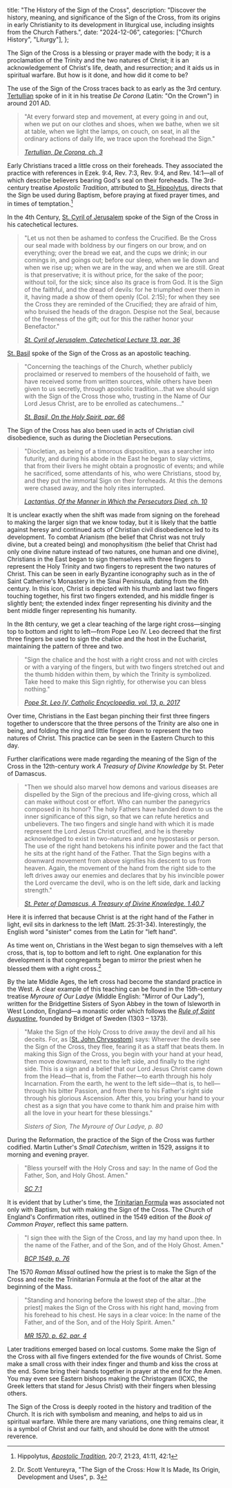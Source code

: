   title: "The History of the Sign of the Cross",
  description: "Discover the history, meaning, and significance of the Sign of the Cross, from its origins in early Christianity to its development in liturgical use, including insights from the Church Fathers.",
  date: "2024-12-06",
  categories: ["Church History", "Liturgy"],
};

The Sign of the Cross is a blessing or prayer made with the body; it is a proclamation of the Trinity and the two natures of Christ; it is an acknowledgement of Christ's life, death, and resurrection; and it aids us in spiritual warfare. But how is it done, and how did it come to be?

The use of the Sign of the Cross traces back to as early as the 3rd century. [Tertullian](/people/scholars/tertullian) spoke of in it in his treatise *De Corona* (Latin: "On the Crown") in around 201 AD.

> "At every forward step and movement, at every going in and out, when we put on our clothes and shoes, when we bathe, when we sit at table, when we light the lamps, on couch, on seat, in all the ordinary actions of daily life, we trace upon the forehead the Sign."
>
> <cite>[Tertullian, *De Corona*, ch. 3](https://www.newadvent.org/fathers/0304.htm)</cite>

Early Christians traced a little cross on their foreheads. They associated the practice with references in Ezek. 9:4, Rev. 7:3, Rev. 9:4, and Rev. 14:1—all of which describe believers bearing God's seal on their foreheads. The 3rd-century treatise *Apostolic Tradition*, attributed to [St. Hippolytus](/people/saints/early/hippolytus-of-rome), directs that the Sign be used during Baptism, before praying at fixed prayer times, and in times of temptation.[^1]

In the 4th Century, [St. Cyril of Jerusalem](/people/saints/greek-fathers/cyril-of-jerusalem) spoke of the Sign of the Cross in his catechetical lectures.

> "Let us not then be ashamed to confess the Crucified. Be the Cross our seal made with boldness by our fingers on our brow, and on everything; over the bread we eat, and the cups we drink; in our comings in, and goings out; before our sleep, when we lie down and when we rise up; when we are in the way, and when we are still. Great is that preservative; it is without price, for the sake of the poor; without toil, for the sick; since also its grace is from God. It is the Sign of the faithful, and the dread of devils: for he triumphed over them in it, having made a show of them openly (Col. 2:15); for when they see the Cross they are reminded of the Crucified; they are afraid of him, who bruised the heads of the dragon. Despise not the Seal, because of the freeness of the gift; out for this the rather honor your Benefactor."
>
> <cite>[St. Cyril of Jerusalem, *Catechetical Lecture 13*, par. 36](https://www.newadvent.org/fathers/310113.htm)</cite>

[St. Basil](/people/saints/cappadocian-fathers/basil-the-great) spoke of the Sign of the Cross as an apostolic teaching.

> "Concerning the teachings of the Church, whether publicly proclaimed or reserved to members of the household of faith, we have received some from written sources, while others have been given to us secretly, through apostolic tradition…that we should sign with the Sign of the Cross those who, trusting in the Name of Our Lord Jesus Christ, are to be enrolled as catechumens…"
>
> <cite>[St. Basil, *On the Holy Spirit*, par. 66](https://www.newadvent.org/fathers/3203.htm)</cite>

The Sign of the Cross has also been used in acts of Christian civil disobedience, such as during the Diocletian Persecutions.

> "Diocletian, as being of a timorous disposition, was a searcher into futurity, and during his abode in the East he began to slay victims, that from their livers he might obtain a prognostic of events; and while he sacrificed, some attendants of his, who were Christians, stood by, and they put the immortal Sign on their foreheads. At this the demons were chased away, and the holy rites interrupted.
>
> <cite>[Lactantius, *Of the Manner in Which the Persecutors Died*, ch. 10](https://www.newadvent.org/fathers/0705.htm)</cite>

It is unclear exactly when the shift was made from signing on the forehead to making the larger sign that we know today, but it is likely that the battle against heresy and continued acts of Christian civil disobedience led to its development. To combat Arianism (the belief that Christ was not truly divine, but a created being) and monophysitism (the belief that Christ had only one divine nature instead of two natures, one human and one divine), Christians in the East began to sign themselves with three fingers to represent the Holy Trinity and two fingers to represent the two natures of Christ. This can be seen in early Byzantine iconography such as in the <Definition lang="greek" anchor="khristos-pantokrator" text="Christ Pantocrator" /> of Saint Catherine's Monastery in the Sinai Peninsula, dating from the 6th century. In this icon, Christ is depicted with his thumb and last two fingers touching together, his first two fingers extended, and his middle finger is slightly bent; the extended index finger representing his divinity and the bent middle finger representing his humanity.

In the 8th century, we get a clear teaching of the large right cross—singing top to bottom and right to left—from Pope Leo IV. Leo decreed that the first three fingers be used to sign the chalice and the host in the Eucharist, maintaining the pattern of three and two.

> "Sign the chalice and the host with a right cross and not with circles or with a varying of the fingers, but with two fingers stretched out and the thumb hidden within them, by which the Trinity is symbolized. Take heed to make this Sign rightly, for otherwise you can bless nothing."
>
> <cite>[Pope St. Leo IV, *Catholic Encyclopedia*, vol. 13, p. 2017](https://www.ccel.org/ccel/h/herbermann/cathen13/cache/cathen13.pdf)</cite>

Over time, Christians in the East began pinching their first three fingers together to underscore that the three persons of the Trinity are also one in being, and folding the ring and little finger down to represent the two natures of Christ. This practice can be seen in the Eastern Church to this day.

Further clarifications were made regarding the meaning of the Sign of the Cross in the 12th-century work *A Treasury of Divine Knowledge* by St. Peter of Damascus.

> "Then we should also marvel how demons and various diseases are dispelled by the Sign of the precious and life-giving cross, which all can make without cost or effort. Who can number the panegyrics composed in its honor? The holy Fathers have handed down to us the inner significance of this sign, so that we can refute heretics and unbelievers. The two fingers and single hand with which it is made represent the Lord Jesus Christ crucified, and he is thereby acknowledged to exist in two-natures and one hypostasis or person. The use of the right hand betokens his infinite power and the fact that he sits at the right hand of the Father. That the Sign begins with a downward movement from above signifies his descent to us from heaven. Again, the movement of the hand from the right side to the left drives away our enemies and declares that by his invincible power the Lord overcame the devil, who is on the left side, dark and lacking strength."
>
> <cite>[St. Peter of Damascus, *A Treasury of Divine Knowledge*, 1.40.7](https://orthodoxchurchfathers.com/fathers/philokalia/st-peter-of-damaskos-book-i-a-treasury-of-divine-knowledge.html)</cite>

Here it is inferred that because Christ is at the right hand of the Father in light, evil sits in darkness to the left (Matt. 25:31-34). Interestingly, the English word "sinister" comes from the Latin for "left hand".

As time went on, Christians in the West began to sign themselves with a left cross, that is, top to bottom and left to right. One explanation for this development is that congregants began to mirror the priest when he blessed them with a right cross.[^2]

By the late Middle Ages, the left cross had become the standard practice in the West. A clear example of this teaching can be found in the 15th-century treatise *Myroure of Our Ladye* (Middle English: "Mirror of Our Lady"), written for the Bridgettine Sisters of Syon Abbey in the town of Isleworth in West London, England—a monastic order which follows the [*Rule of Saint Augustine*](/people/saints/latin-fathers/augustine-of-hippo), founded by Bridget of Sweden (1303 – 1373).

> "Make the Sign of the Holy Cross to drive away the devil and all his deceits. For, as [[St. John Chrysostom](/people/saints/greek-fathers/john-chrysostom)] says: Wherever the devils see the Sign of the Cross, they flee, fearing it as a staff that beats them. In making this Sign of the Cross, you begin with your hand at your head, then move downward, next to the left side, and finally to the right side. This is a sign and a belief that our Lord Jesus Christ came down from the Head—that is, from the Father—to earth through his holy Incarnation. From the earth, he went to the left side—that is, to hell—through his bitter Passion, and from there to his Father's right side through his glorious Ascension. After this, you bring your hand to your chest as a sign that you have come to thank him and praise him with all the love in your heart for these blessings."
>
> <cite>Sisters of Sion, *The Myroure of Our Ladye*, p. 80</cite>

During the Reformation, the practice of the Sign of the Cross was further codified. Martin Luther's *Small Catechism*, written in 1529, assigns it to morning and evening prayer.

> "Bless yourself with the Holy Cross and say: In the name of God the Father, Son, and Holy Ghost. Amen."
>
> <cite>[SC 7:1](https://bookofconcord.org/small-catechism/daily-prayers/)</cite>

It is evident that by Luther's time, the [Trinitarian Formula](/liturgy/prayers/sign-of-the-cross#trinitarian-formula) was associated not only with Baptism, but with making the Sign of the Cross. The Church of England's Confirmation rites, outlined in the 1549 edition of the *Book of Common Prayer*, reflect this same pattern.

> "I sign thee with the Sign of the Cross, and lay my hand upon thee. In the name of the Father, and of the Son, and of the Holy Ghost. Amen."
>
> <cite>[BCP 1549, p. 76](http://justus.anglican.org/resources/bcp/1549/BCP1549.pdf)</cite>

The 1570 *Roman Missal* outlined how the priest is to make the Sign of the Cross and recite the Trinitarian Formula at the foot of the altar at the beginning of the Mass.

> "Standing and honoring before the lowest step of the altar…[the priest] makes the Sign of the Cross with his right hand, moving from his forehead to his chest. He says in a clear voice: In the name of the Father, and of the Son, and of the Holy Spirit. Amen."
>
> <cite>[MR 1570, p. 62, par. 4](https://media.churchmusicassociation.org/pdf/romanmissal_classical.pdf)</cite>

Later traditions emerged based on local customs. Some make the Sign of the Cross with all five fingers extended for the five wounds of Christ. Some make a small cross with their index finger and thumb and kiss the cross at the end. Some bring their hands together in prayer at the end for the Amen. You may even see Eastern bishops making the Christogram (ICXC, the Greek letters that stand for Jesus Christ) with their fingers when blessing others.

The Sign of the Cross is deeply rooted in the history and tradition of the Church. It is rich with symbolism and meaning, and helps to aid us in spiritual warfare. While there are many variations, one thing remains clear, it is a symbol of Christ and our faith, and should be done with the utmost reverence.

[^1]: Hippolytus, [*Apostolic Tradition*](https://www.stjohnsarlingtonva.org/Customer-Content/saintjohnsarlington/CMS/files/EFM/Apostolic_Tradition_by_Hippolytus.pdf), 20:7, 21:23, 41:11, 42:1
[^2]: Dr. Scott Ventureyra, "The Sign of the Cross: How It Is Made, Its Origin, Development and Uses", p. 3
